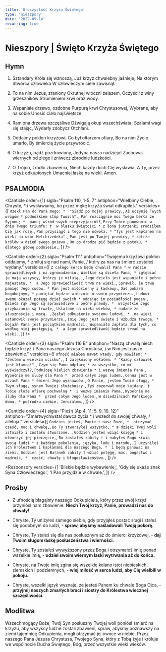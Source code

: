 ```yaml
---
title: 'Uroczystość Krzyża Świętego'
type: 'nieszpory'
date: '2022-09-14'
recurring: true
---
```


# Nieszpory | Święto Krzyża Świętego

<OpeningVersicle />

## Hymn

1. Sztandary Króla się wznoszą,
   Już krzyż chwalebny jaśnieje,
   Na którym Stwórca człowieka
   W człowieczym ciele zawisnął.

2. To na nim Jezus, zraniony
   Okrutnej włóczni żelazem,
   Oczyścił z winy grzeszników
   Strumieniem krwi oraz wody.

3. Wspaniałe drzewo, ozdobne
   Purpurą krwi Chrystusowej,
   Wybrane, aby na sobie
   Unosić ciało najświętsze.

4. Ramiona drzewa szczęśliwe
   Dźwigają okup wszechświata;
   Szalami wagi się stając,
   Wydarły zdobycz Otchłani.

5. Oddajmy pokłon krzyżowi,
   Co był ołtarzem ofiary,
   Bo na nim Życie umarło,
   By śmiercią życie przywrócić.

6. O krzyżu, bądź pozdrowiony,
   Jedyna nasza nadziejo!
   Zachowaj wiernych od złego
   I zniwecz zbrodnie ludzkości.

7. O Trójco, źródło zbawienia,
   Niech każdy duch Cię wysławia,
   A Ty, przez krzyż odkupionych
   Umacniaj łaską na wieki. Amen.

## PSALMODIA

<Canticle
  order={1}
  sigla="Psalm 110, 1-5. 7"
  antiphon="Wielbimy Ciebie, Chryste, * i wysławiamy, bo przez mękę krzyża świat odkupiłeś."
  versicles={[
    `Rzekł Pan do Pana mego: * 
"Siądź po mojej prawicy,`,
    `Aż uczynię Twych wrogów *
podnóżkiem stóp Twoich".`,
    `Pan rozciągnie moc Twego berła ze Syjonu; * 
panuj wśród swych nieprzyjaciół!`,
    `Przy Tobie panowanie w dniu Twego triumfu: † 
w blasku świętości *
z łona jutrzenki zrodziłem Cię jak rosę.`,
    `Pan przysiągł i tego nie odwoła: *
"Tyś jest kapłanem na wieki na wzór Melchizedeka".`,
    `Pan jest po Twojej prawicy, *
zetrze królów w dzień swego gniewu.`,
    `On po drodze pić będzie z potoku, * 
dlatego głowę podniesie.`,
  ]}
/>

<Canticle
  order={2}
  sigla="Psalm 111"
  antiphon="Twojemu krzyżowi pokłon oddajemy, * zmiłuj się nad nami, Panie, / który za nas na śmierć zostałeś wydany."
  versicles={[
    `Z całego serca będę chwalił Pana *
w radzie sprawiedliwych i na zgromadzeniu.`,
    `Wielkie są dzieła Pana, *
zgłębiać je mają wszyscy, którzy je miłują. `,
    `Jego dzieło jest wspaniałe i pełne majestatu, * 
a Jego sprawiedliwość trwa na wieki.`,
    `Sprawił, że trwa pamięć Jego cudów, *
Pan jest miłosierny i łaskawy.`,
    `Dał pokarm bogobojnym, *
pamiętać będzie wiecznie o swoim przymierzu.`,
    `Ludowi swemu okazał potęgę dzieł swoich *
oddając im posiadłości pogan.`,
    `Dzieła rąk Jego są sprawiedliwe i pełne prawdy, * 
wszystkie Jego przykazania są trwałe,`,
    `Ustalone na wieki wieków, *
nadane ze słusznością i mocą. `,
    `Zesłał odkupienie swojemu ludowi, * 
na wieki ustanowił swoje przymierze.`,
    `Imię Jego jest święte i wzbudza trwogę, *
bojaźń Pana jest początkiem mądrości.`,
    `Wspaniała zapłata dla tych, co według niej postępują, * 
a Jego sprawiedliwość będzie trwać na wieki.`,
  ]}
/>

<Canticle
  order={3}
  sigla="Psalm 116 B"
  antiphon="Naszą chwałą niech będzie krzyż / Pana naszego Jezusa Chrystusa, / w Nim jest nasze zbawienie."
  versicles={[
    `Ufność miałem nawet wtedy, gdy mówiłem: * 
"Jestem w wielkim ucisku",`,
    `I zalękniony wołałem: *
"Każdy człowiek jest kłamcą!" `,
    `Czym się Panu odpłacę *
za wszystko, co mi wyświadczył?`,
    `Podniosę kielich zbawienia *
i wezwę imienia Pana.`,
    `Wypełnię me śluby dla Pana * 
przed całym Jego ludem.`,
    `Cenna jest w oczach Pana *
śmierć Jego wyznawców.`,
    `O Panie, jestem Twoim sługą, *
Twym sługą, synem Twojej służebnicy.`,
    `Tyś rozerwał moje kajdany, † 
Tobie złożę ofiarę pochwalną * 
i wezwę imienia Pana.`,
    `Wypełnię me śluby dla Pana * 
przed całym Jego ludem,`,
    `W dziedzińcach Pańskiego domu, *
pośrodku ciebie, Jeruzalem.`,
  ]}
/>

<Canticle
  order={4}
  sigla="Pieśń (Ap 4, 11; 5, 9. 10. 12)"
  antiphon="Zmartwychwstał dawca życia * i wszedł do swojej chwały, / alleluja."
  versicles={[
    `Godzien jesteś, Panie i nasz Boże, * 
otrzymać cześć, moc i chwałę,`,
    `Bo Ty stworzyłeś wszystko, *
a dzięki Twej woli istniało i zostało stworzone. `,
    `Godzien jesteś wziąć księgę *
i otworzyć jej pieczęcie,`,
    `Bo zostałeś zabity †
i nabyłeś Bogu krwią swoją ludzi *
z każdego pokolenia, języka, ludu i narodu,`,
    `I uczyniłeś ich królestwem i kapłanami dla naszego Boga, * 
i będą panować na ziemi.`,
    `Godzien jest Baranek zabity †
wziąć potęgę, moc, bogactwo i mądrość, * 
cześć, chwałę i błogosławieństwo.`,
  ]}
/>

<Passage
  sigla="1 Kor 1, 23-24"
  passage="Głosimy Chrystusa ukrzyżowanego, który jest zgorszeniem dla żydów, a głupstwem dla pogan, dla tych zaś, którzy są powołani, tak spośród Żydów, jak i spośród Greków - Chrystusem, mocą i mądrością Bożą."
/>

<Responsory
  versicles={[
    'Bliskie będzie wybawienie,',
    'Gdy się ukaże znak Syna Człowieczego.',
    'I Pan przyjdzie w chwale.',
  ]}
/>

<Magnificat antiphon="Ukaże się na niebie znak Syna Człowieczego * i przyjdzie Pan z wielką mocą i chwałą, / i wprowadzi wybranych do swojego królestwa." />

## Prośby

- Z ufnością błagajmy naszego Odkupiciela, który przez swój krzyż przyniósł nam zbawienie: **Niech Twój krzyż, Panie, prowadzi nas do chwały!**

- Chryste, Ty uniżyłeś samego siebie, gdy przyjąłeś postać sługi i stałeś się podobnym do ludzi, - **spraw, abyśmy naśladowali Twoją pokorę.**

- Chryste, Ty stałeś się dla nas posłusznym aż do śmierci krzyżowej, - **daj Twoim sługom łaskę posłuszeństwa i wierności.**

- Chryste, Ty zostałeś wywyższony przez Boga i otrzymałeś imię ponad wszelkie imię, - **udziel swoim wiernym łaski wytrwania aż do końca.**

- Chryste, na Twoje imię zgina się wszelkie kolano istot niebieskich, ziemskich i podziemnych, - **wlej miłość w serca ludzi, aby Cię wielbili w pokoju.**

- Chryste, wszelki język wyznaje, że jesteś Panem ku chwale Boga Ojca, - **przyjmij naszych zmarłych braci i siostry do Królestwa wiecznej szczęśliwości.**

<CustomIntercessions />

<KyrieEleison />

<LordsPrayer />

## Modlitwa

Wszechmogący Boże, Twój Syn posłuszny Twojej woli poniósł śmierć na krzyżu, aby wszyscy ludzie zostali zbawieni, spraw, abyśmy poznawszy na ziemi tajemnicę Odkupienia, mogli otrzymać jej owoce w niebie. Przez naszego Pana Jezusa Chrystusa, Twojego Syna, który z Tobą żyje i króluje we wspólnocie Ducha Świętego, Bóg, przez wszystkie wieki wieków.

<Amen />

<BlessingAndConcludingVersicle />

<SalveRegina />
